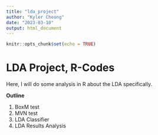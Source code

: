 ```yaml
---
title: "lda_project"
author: "Kyler Cheong"
date: "2023-03-10"
output: html_document
---
```


```r
knitr::opts_chunk$set(echo = TRUE)
```

# LDA Project, R-Codes

Here, I will do some analysis in R about the LDA specifically.

**Outline**

1. BoxM test
2. MVN test
3. LDA Classifier
4. LDA Results Analysis
 